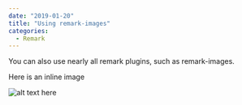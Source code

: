 ```yaml
---
date: "2019-01-20"
title: "Using remark-images"
categories:
  - Remark
---
```


You can also use nearly all remark plugins, such as remark-images.

Here is an inline image

![alt text here](315.jpg)
